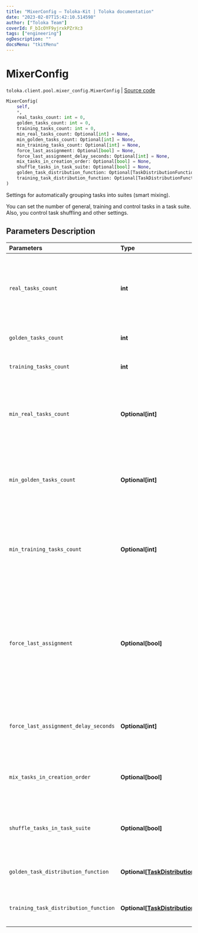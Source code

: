 ```yaml
---
title: "MixerConfig — Toloka-Kit | Toloka documentation"
date: "2023-02-07T15:42:10.514598"
author: ["Toloka Team"]
coverId: F_bIcOYF9yjrxkPZrXc3
tags: ["engineering"]
ogDescription: ""
docsMenu: "tkitMenu"
---
```


# MixerConfig
`toloka.client.pool.mixer_config.MixerConfig` | [Source code](https://github.com/Toloka/toloka-kit/blob/v1.1.3/src/client/pool/mixer_config.py#L7)

```python
MixerConfig(
    self,
    *,
    real_tasks_count: int = 0,
    golden_tasks_count: int = 0,
    training_tasks_count: int = 0,
    min_real_tasks_count: Optional[int] = None,
    min_golden_tasks_count: Optional[int] = None,
    min_training_tasks_count: Optional[int] = None,
    force_last_assignment: Optional[bool] = None,
    force_last_assignment_delay_seconds: Optional[int] = None,
    mix_tasks_in_creation_order: Optional[bool] = None,
    shuffle_tasks_in_task_suite: Optional[bool] = None,
    golden_task_distribution_function: Optional[TaskDistributionFunction] = None,
    training_task_distribution_function: Optional[TaskDistributionFunction] = None
)
```

Settings for automatically grouping tasks into suites (smart mixing).

You can set the number of general, training and control tasks in a task suite. Also, you control task shuffling and other settings.

## Parameters Description

| Parameters | Type | Description |
| :----------| :----| :-----------|
`real_tasks_count`|**int**|<p>The number of general tasks in a task suite. If `training_task_distribution_function` or `golden_task_distribution_function` are used then `real_tasks_count` denotes the maximum number of tasks in a task suite.</p>
`golden_tasks_count`|**int**|<p>The number of control tasks in a task suite.</p>
`training_tasks_count`|**int**|<p>The number of training tasks in a task suite.</p>
`min_real_tasks_count`|**Optional\[int\]**|<p>The minimum number of general tasks in a task suite if there are not enough tasks left to create a full task suite. Allowed range: from 0 to `real_tasks_count`. By default, the `min_real_tasks_count` value equals to the `real_tasks_count` value.</p>
`min_golden_tasks_count`|**Optional\[int\]**|<p>The minimum number of control tasks in a task suite if there are not enough control tasks left to create a full task suite. Allowed range: from 0 to `golden_tasks_count`. By default, the `min_golden_tasks_count` value equals to the `golden_tasks_count` value.</p>
`min_training_tasks_count`|**Optional\[int\]**|<p>The minimum number of training tasks in a task suite if there are not enough training tasks left to create a full task suite. Allowed range: from 0 to `training_tasks_count`. By default, the `min_training_tasks_count` value equals to the `training_tasks_count` value.</p>
`force_last_assignment`|**Optional\[bool\]**|<p>A setting used when the number of remaining general tasks in the pool is less than the `min_real_tasks_count` value. Note, that there must be enough control and training tasks to create a task suite.</p> <ul> <li>`True` — An incomplete task suite is assigned.</li> <li>`False` — An incomplete task suite is not assigned. It is useful if you add tasks to an open pool.</li> </ul> <p>Default: `True`.</p>
`force_last_assignment_delay_seconds`|**Optional\[int\]**|<p>Time in seconds before assigning the last task suite. This parameter is used if `force_last_assignment` is set to `True`. Allowed range: from 0 to 86,400 seconds (one day).</p>
`mix_tasks_in_creation_order`|**Optional\[bool\]**|<ul> <li>`True` — Tasks are grouped in task suites in the order they were created.</li> <li>`False` — Tasks are chosen for a task suite in a random order.</li> </ul>
`shuffle_tasks_in_task_suite`|**Optional\[bool\]**|<ul> <li>`True` — Tasks in a task suite are shuffled on the page.</li> <li>`False` — Tasks in a task suite are placed on the page in the order they were created.</li> </ul>
`golden_task_distribution_function`|**Optional\[[TaskDistributionFunction](/docs/toloka-kit/reference/toloka.client.task_distribution_function.TaskDistributionFunction)\]**|<p>Customizing the number of control tasks in a task suite depending on completed tasks by a Toloker.</p>
`training_task_distribution_function`|**Optional\[[TaskDistributionFunction](/docs/toloka-kit/reference/toloka.client.task_distribution_function.TaskDistributionFunction)\]**|<p>Customizing the number of training tasks in a task suite depending on completed tasks by a Toloker.</p>
